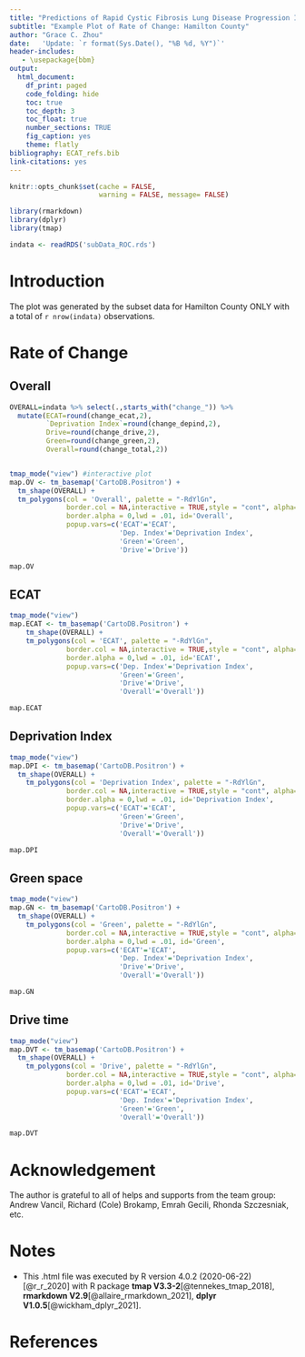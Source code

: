 ```yaml
---
title: "Predictions of Rapid Cystic Fibrosis Lung Disease Progression Informed by Socioeconomic Deprivation and Traffic-Related Air Pollution Exposure"
subtitle: "Example Plot of Rate of Change: Hamilton County"
author: "Grace C. Zhou"
date:   'Update: `r format(Sys.Date(), "%B %d, %Y")`'
header-includes:
   - \usepackage{bbm}
output:
  html_document: 
    df_print: paged
    code_folding: hide
    toc: true
    toc_depth: 3
    toc_float: true
    number_sections: TRUE
    fig_caption: yes
    theme: flatly
bibliography: ECAT_refs.bib
link-citations: yes
---
```


```r

knitr::opts_chunk$set(cache = FALSE, 
                      warning = FALSE, message= FALSE)

library(rmarkdown)
library(dplyr)
library(tmap)

indata <- readRDS('subData_ROC.rds')

```

# Introduction

The plot was generated by the subset data for Hamilton County ONLY with a total of `r nrow(indata)` observations.

# Rate of Change

## Overall

```r

OVERALL=indata %>% select(.,starts_with("change_")) %>% 
  mutate(ECAT=round(change_ecat,2),
         `Deprivation Index`=round(change_depind,2),
         Drive=round(change_drive,2),
         Green=round(change_green,2),
         Overall=round(change_total,2))


tmap_mode("view") #interactive plot
map.OV <- tm_basemap('CartoDB.Positron') +
  tm_shape(OVERALL) +
  tm_polygons(col = 'Overall', palette = "-RdYlGn", 
              border.col = NA,interactive = TRUE,style = "cont", alpha=0.5, 
              border.alpha = 0,lwd = .01, id='Overall',
              popup.vars=c('ECAT'='ECAT',
                           'Dep. Index'='Deprivation Index',
                           'Green'='Green',
                           'Drive'='Drive'))

map.OV

```

## ECAT

```r

tmap_mode("view")
map.ECAT <- tm_basemap('CartoDB.Positron') +
    tm_shape(OVERALL) +
    tm_polygons(col = 'ECAT', palette = "-RdYlGn",
              border.col = NA,interactive = TRUE,style = "cont", alpha=0.5,
              border.alpha = 0,lwd = .01, id='ECAT',
              popup.vars=c('Dep. Index'='Deprivation Index',
                           'Green'='Green',
                           'Drive'='Drive',
                           'Overall'='Overall'))

map.ECAT

```

## Deprivation Index

```r

tmap_mode("view")
map.DPI <- tm_basemap('CartoDB.Positron') +
  tm_shape(OVERALL) +
    tm_polygons(col = 'Deprivation Index', palette = "-RdYlGn",
              border.col = NA,interactive = TRUE,style = "cont", alpha=0.5,
              border.alpha = 0,lwd = .01, id='Deprivation Index',
              popup.vars=c('ECAT'='ECAT',
                           'Green'='Green',
                           'Drive'='Drive',
                           'Overall'='Overall'))

map.DPI

```

## Green space

```r

tmap_mode("view")
map.GN <- tm_basemap('CartoDB.Positron') +
  tm_shape(OVERALL) +
    tm_polygons(col = 'Green', palette = "-RdYlGn",
              border.col = NA,interactive = TRUE,style = "cont", alpha=0.5,
              border.alpha = 0,lwd = .01, id='Green',
              popup.vars=c('ECAT'='ECAT',
                           'Dep. Index'='Deprivation Index',
                           'Drive'='Drive',
                           'Overall'='Overall'))

map.GN

```

## Drive time

```r

tmap_mode("view")
map.DVT <- tm_basemap('CartoDB.Positron') +
  tm_shape(OVERALL) +
    tm_polygons(col = 'Drive', palette = "-RdYlGn",
              border.col = NA,interactive = TRUE,style = "cont", alpha=0.5,
              border.alpha = 0,lwd = .01, id='Drive',
              popup.vars=c('ECAT'='ECAT',
                           'Dep. Index'='Deprivation Index',
                           'Green'='Green',
                           'Overall'='Overall'))

map.DVT

```

# Acknowledgement

The author is grateful to all of helps and supports from the team group: Andrew Vancil, Richard (Cole) Brokamp, Emrah Gecili, Rhonda Szczesniak, etc.   

# Notes

* This .html file was executed by R version 4.0.2 (2020-06-22)[@r_r_2020] with R package **tmap V3.3-2**[@tennekes_tmap_2018], **rmarkdown V2.9**[@allaire_rmarkdown_2021], **dplyr V1.0.5**[@wickham_dplyr_2021]. 

# References